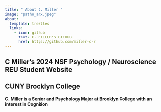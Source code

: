 ```yaml
---
title: " About C. Miller " 
image: "patho_anx.jpeg"
about:
  template: trestles
  links:
    - icon: github
      text: C. MILLER'S GITHUB
      href: https://github.com/miller-c-r
---
```


## C Miller's 2024 NSF Psychology / Neuroscience REU Student Website
## CUNY Brooklyn College

#### C. Miller is a Senior and Psychology Major at Brooklyn College with an interest in Cognition
